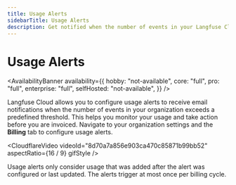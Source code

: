 ```yaml
---
title: Usage Alerts
sidebarTitle: Usage Alerts
description: Get notified when the number of events in your Langfuse Cloud organization exceeds a predefined threshold.
---
```


# Usage Alerts

<AvailabilityBanner
  availability={{
    hobby: "not-available",
    core: "full",
    pro: "full",
    enterprise: "full",
    selfHosted: "not-available",
  }}
/>

Langfuse Cloud allows you to configure usage alerts to receive email notifications when the number of events in your organization exceeds a predefined threshold.
This helps you monitor your usage and take action before you are invoiced.
Navigate to your organization settings and the **Billing** tab to configure usage alerts.

<CloudflareVideo
  videoId="8d70a7a856e903ca470c85871b99bb52"
  aspectRatio={16 / 9}
  gifStyle
/>

Usage alerts only consider usage that was added after the alert was configured or last updated.
The alerts trigger at most once per billing cycle.
